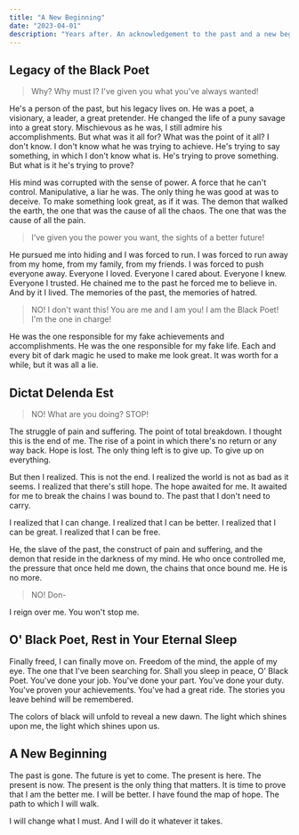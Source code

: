 ```yaml
---
title: "A New Beginning"
date: "2023-04-01"
description: "Years after. An acknowledgement to the past and a new beginning."
---
```


## Legacy of the Black Poet

> Why? Why must I? I've given you what you've always wanted!

He's a person of the past, but his legacy lives on. He was a poet, a visionary, a leader, a great pretender.
He changed the life of a puny savage into a great story. Mischievous as he was, I still admire his accomplishments.
But what was it all for? What was the point of it all? I don't know. I don't know what he was trying to achieve.
He's trying to say something, in which I don't know what is. He's trying to prove something. But what is it he's trying to prove?

His mind was corrupted with the sense of power. A force that he can't control. Manipulative, a liar he was.
The only thing he was good at was to deceive. To make something look great, as if it was.
The demon that walked the earth, the one that was the cause of all the chaos. The one that was the cause of all the pain.

> I've given you the power you want, the sights of a better future!

He pursued me into hiding and I was forced to run. I was forced to run away from my home, from my family, from my friends.
I was forced to push everyone away. Everyone I loved. Everyone I cared about. Everyone I knew. Everyone I trusted.
He chained me to the past he forced me to believe in. And by it I lived. The memories of the past, the memories of hatred.

> NO! I don't want this! You are me and I am you! I am the Black Poet! I'm the one in charge!

He was the one responsible for my fake achievements and accomplishments. He was the one responsible for my fake life.
Each and every bit of dark magic he used to make me look great. It was worth for a while, but it was all a lie.

## Dictat Delenda Est

> NO! What are you doing? STOP!

The struggle of pain and suffering. The point of total breakdown. I thought this is the end of me. The rise of a point
in which there's no return or any way back. Hope is lost. The only thing left is to give up. To give up on everything.

But then I realized. This is not the end. I realized the world is not as bad as it seems. I realized that there's still hope.
The hope awaited for me. It awaited for me to break the chains I was bound to. The past that I don't need to carry.

I realized that I can change. I realized that I can be better. I realized that I can be great. I realized that I can be free.

He, the slave of the past, the construct of pain and suffering, and the demon that reside in the darkness of my mind.
He who once controlled me, the pressure that once held me down, the chains that once bound me. He is no more.

> NO! Don-

I reign over me. You won't stop me.

## O' Black Poet, Rest in Your Eternal Sleep

Finally freed, I can finally move on. Freedom of the mind, the apple of my eye. The one that I've been searching for.
Shall you sleep in peace, O' Black Poet. You've done your job. You've done your part. You've done your duty.
You've proven your achievements. You've had a great ride. The stories you leave behind will be remembered.

The colors of black will unfold to reveal a new dawn. The light which shines upon me, the light which shines upon us.

## A New Beginning

The past is gone. The future is yet to come. The present is here. The present is now. The present is the only thing that matters.
It is time to prove that I am the better me. I will be better. I have found the map of hope. The path to which I will walk.

I will change what I must. And I will do it whatever it takes.
